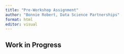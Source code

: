 ```yaml
---
title: "Pre-Workshop Assignment"
author: "Bonnie Robert, Data Science Partnerships"
format: html
editor: visual
---
```


## Work in Progress
